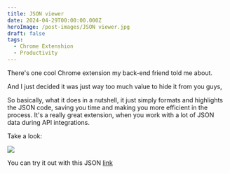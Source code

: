 ```yaml
---
title: JSON viewer
date: 2024-04-29T00:00:00.000Z
heroImage: /post-images/JSON viewer.jpg
draft: false
tags:
  - Chrome Extenshion
  - Productivity
---
```


There's one cool Chrome extension my back-end friend told me about.

And I just decided it was just way too much value to hide it from you guys,

So basically, what it does in a nutshell, it just simply formats and highlights the JSON code, saving you time and making you more efficient in the process. It's a really great extension, when you work with a lot of JSON data during API integrations.

Take a look:

![](</post-images/JSON viewer ILLUSTRATION.jpg>)

You can try it out with this JSON [link](https://jsonplaceholder.typicode.com/posts)
